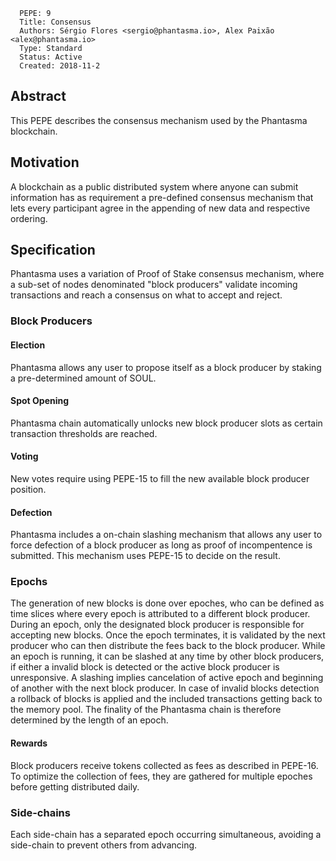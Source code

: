 <pre>
  PEPE: 9
  Title: Consensus
  Authors: Sérgio Flores <sergio@phantasma.io>, Alex Paixão <alex@phantasma.io>
  Type: Standard
  Status: Active
  Created: 2018-11-2
</pre>

==Abstract==

This PEPE describes the consensus mechanism used by the Phantasma blockchain.

==Motivation==

A blockchain as a public distributed system where anyone can submit information has as requirement a pre-defined consensus mechanism that lets every participant agree in the appending of new data and respective ordering.

==Specification==

Phantasma uses a variation of Proof of Stake consensus mechanism, where a sub-set of nodes denominated "block producers" validate incoming transactions and reach a consensus on what to accept and reject.

===Block Producers===

====Election====
Phantasma allows any user to propose itself as a block producer by staking a pre-determined amount of SOUL.

====Spot Opening====
Phantasma chain automatically unlocks new block producer slots as certain transaction thresholds are reached.

====Voting====
New votes require using PEPE-15 to fill the new available block producer position.

====Defection====
Phantasma includes a on-chain slashing mechanism that allows any user to force defection of a block producer as long as proof of incompentence is submitted.
This mechanism uses PEPE-15 to decide on the result.

===Epochs===

The generation of new blocks is done over epoches, who can be defined as time slices where every epoch is attributed to a different block producer.
During an epoch, only the designated block producer is responsible for accepting new blocks.
Once the epoch terminates, it is validated by the next producer who can then distribute the fees back to the block producer.
While an epoch is running, it can be slashed at any time by other block producers, if either a invalid block is detected or the active block producer is unresponsive.
A slashing implies cancelation of active epoch and beginning of another with the next block producer. 
In case of invalid blocks detection a rollback of blocks is applied and the included transactions getting back to the memory pool.
The finality of the Phantasma chain is therefore determined by the length of an epoch. 

====Rewards====
Block producers receive tokens collected as fees as described in PEPE-16. To optimize the collection of fees, they are gathered for multiple epoches before getting distributed daily.

===Side-chains===
Each side-chain has a separated epoch occurring simultaneous, avoiding a side-chain to prevent others from advancing.